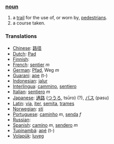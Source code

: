 ===[[noun]]===
#a [[trail]] for the use of, or worn by, [[pedestrian]]s.
#a course taken.

=== Translations ===
*[[Chinese]]: [[路径]]
*[[Dutch]]: [[Pad]]
*[[Finnish]]: [[]]
*[[French]]: [[sentier]] ''m''
*[[German]]: [[Pfad]], Weg ''m''
*[[Guarani]]: [[ape]] (t-)
*[[Indonesian]]: [[jalur]]
*[[Interlingua]]: [[cammino]], [[sentiero]]
*[[Italian]]: [[sentiero]] ''m''
*[[Japanese]]: [[通路]] ([[つうろ]], tsūro) (?), [[パス]] (pasu)
*[[Latin]]: [[via]], [[iter]], [[semita]], [[trames]] 
*[[Norwegian]]: [[sti]]
*[[Portuguese]]: [[caminho]] ''m'', [[senda]] ''f''
*[[Russian]]: [[]]
*[[Spanish]]: [[camino]] ''m'', [[sendero]] ''m''
*[[Tupinambá]]: [[apé]] (t-)
*[[Volapük]]: [[luveg]]